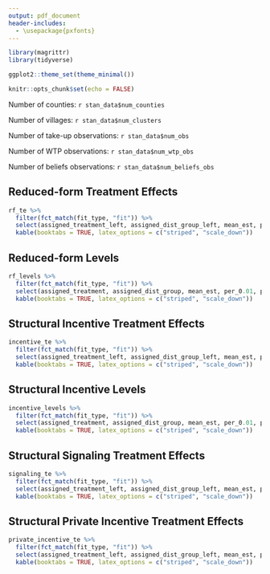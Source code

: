 ```yaml
---
output: pdf_document
header-includes:
  - \usepackage{pxfonts} 
---
```


```r
library(magrittr)
library(tidyverse)

ggplot2::theme_set(theme_minimal())

knitr::opts_chunk$set(echo = FALSE)
```

Number of counties: `r stan_data$num_counties`

Number of villages: `r stan_data$num_clusters`

Number of take-up observations: `r stan_data$num_obs`

Number of WTP observations: `r stan_data$num_wtp_obs`

Number of beliefs observations: `r stan_data$num_beliefs_obs`

## Reduced-form Treatment Effects

```r
rf_te %>%
  filter(fct_match(fit_type, "fit")) %>% 
  select(assigned_treatment_left, assigned_dist_group_left, mean_est, per_0.01, per_0.1, per_0.5, per_0.9, per_0.99) %>% 
  kable(booktabs = TRUE, latex_options = c("striped", "scale_down"))
```

## Reduced-form Levels

```r
rf_levels %>%
  filter(fct_match(fit_type, "fit")) %>% 
  select(assigned_treatment, assigned_dist_group, mean_est, per_0.01, per_0.1, per_0.5, per_0.9, per_0.99) %>% 
  kable(booktabs = TRUE, latex_options = c("striped", "scale_down"))
```

\pagebreak

## Structural Incentive Treatment Effects

```r
incentive_te %>%
  filter(fct_match(fit_type, "fit")) %>% 
  select(assigned_treatment_left, assigned_dist_group_left, mean_est, per_0.01, per_0.1, per_0.5, per_0.9, per_0.99) %>% 
  kable(booktabs = TRUE, latex_options = c("striped", "scale_down"))
```

## Structural Incentive Levels

```r
incentive_levels %>%
  filter(fct_match(fit_type, "fit")) %>% 
  select(assigned_treatment, assigned_dist_group, mean_est, per_0.01, per_0.1, per_0.5, per_0.9, per_0.99) %>% 
  kable(booktabs = TRUE, latex_options = c("striped", "scale_down"))
```

## Structural Signaling Treatment Effects

```r
signaling_te %>%
  filter(fct_match(fit_type, "fit")) %>% 
  select(assigned_treatment_left, assigned_dist_group_left, mean_est, per_0.01, per_0.1, per_0.5, per_0.9, per_0.99) %>% 
  kable(booktabs = TRUE, latex_options = c("striped", "scale_down"))
```

## Structural Private Incentive Treatment Effects

```r
private_incentive_te %>%
  filter(fct_match(fit_type, "fit")) %>% 
  select(assigned_treatment_left, assigned_dist_group_left, mean_est, per_0.01, per_0.1, per_0.5, per_0.9, per_0.99) %>% 
  kable(booktabs = TRUE, latex_options = c("striped", "scale_down"))
```
